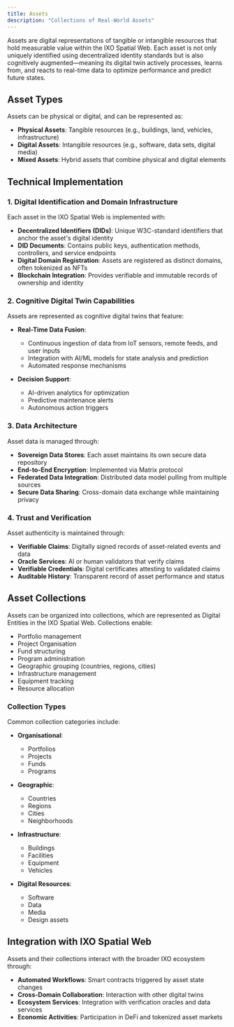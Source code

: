 ```yaml
---
title: Assets
description: "Collections of Real-World Assets"
---
```


Assets are digital representations of tangible or intangible resources that hold measurable value within the IXO Spatial Web. Each asset is not only uniquely identified using decentralized identity standards but is also cognitively augmented—meaning its digital twin actively processes, learns from, and reacts to real-time data to optimize performance and predict future states.

## Asset Types

Assets can be physical or digital, and can be represented as:

- **Physical Assets**: Tangible resources (e.g., buildings, land, vehicles, infrastructure)
- **Digital Assets**: Intangible resources (e.g., software, data sets, digital media)
- **Mixed Assets**: Hybrid assets that combine physical and digital elements

## Technical Implementation

### 1. Digital Identification and Domain Infrastructure

Each asset in the IXO Spatial Web is implemented with:

- **Decentralized Identifiers (DIDs)**: Unique W3C-standard identifiers that anchor the asset's digital identity
- **DID Documents**: Contains public keys, authentication methods, controllers, and service endpoints
- **Digital Domain Registration**: Assets are registered as distinct domains, often tokenized as NFTs
- **Blockchain Integration**: Provides verifiable and immutable records of ownership and identity

### 2. Cognitive Digital Twin Capabilities

Assets are represented as cognitive digital twins that feature:

- **Real-Time Data Fusion**: 
  - Continuous ingestion of data from IoT sensors, remote feeds, and user inputs
  - Integration with AI/ML models for state analysis and prediction
  - Automated response mechanisms

- **Decision Support**:
  - AI-driven analytics for optimization
  - Predictive maintenance alerts
  - Autonomous action triggers

### 3. Data Architecture

Asset data is managed through:

- **Sovereign Data Stores**: Each asset maintains its own secure data repository
- **End-to-End Encryption**: Implemented via Matrix protocol
- **Federated Data Integration**: Distributed data model pulling from multiple sources
- **Secure Data Sharing**: Cross-domain data exchange while maintaining privacy

### 4. Trust and Verification

Asset authenticity is maintained through:

- **Verifiable Claims**: Digitally signed records of asset-related events and data
- **Oracle Services**: AI or human validators that verify claims
- **Verifiable Credentials**: Digital certificates attesting to validated claims
- **Auditable History**: Transparent record of asset performance and status

## Asset Collections

Assets can be organized into collections, which are represented as Digital Entities in the IXO Spatial Web. Collections enable:

- Portfolio management
- Project Organisation
- Fund structuring
- Program administration
- Geographic grouping (countries, regions, cities)
- Infrastructure management
- Equipment tracking
- Resource allocation

### Collection Types

Common collection categories include:

- **Organisational**:
  - Portfolios
  - Projects
  - Funds
  - Programs

- **Geographic**:
  - Countries
  - Regions
  - Cities
  - Neighborhoods

- **Infrastructure**:
  - Buildings
  - Facilities
  - Equipment
  - Vehicles

- **Digital Resources**:
  - Software
  - Data
  - Media
  - Design assets

## Integration with IXO Spatial Web

Assets and their collections interact with the broader IXO ecosystem through:

- **Automated Workflows**: Smart contracts triggered by asset state changes
- **Cross-Domain Collaboration**: Interaction with other digital twins
- **Ecosystem Services**: Integration with verification oracles and data services
- **Economic Activities**: Participation in DeFi and tokenized asset markets    
